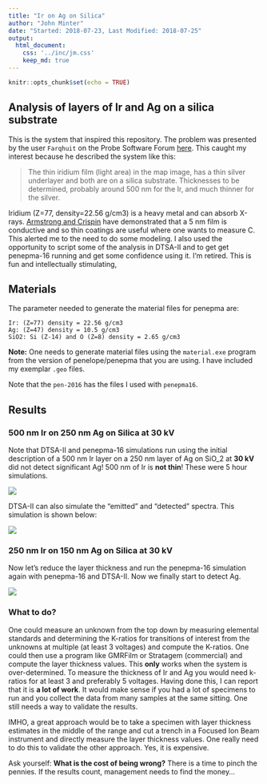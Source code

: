 ```yaml
---
title: "Ir on Ag on Silica"
author: "John Minter"
date: "Started: 2018-07-23, Last Modified: 2018-07-25"
output:
  html_document:
    css: '../inc/jm.css'
    keep_md: true
---
```


```r
knitr::opts_chunk$set(echo = TRUE)
```

## Analysis of layers of Ir and Ag on a silica substrate

This is the system that inspired this repository. The problem was presented by
the user `Farqhuit` on the Probe Software Forum
[here](http://probesoftware.com/smf/index.php?topic=1104.0). This caught my
interest because he described the system like this:

> The thin iridium film (light area) in the map image, has a thin silver
> underlayer and both are on a silica substrate. Thicknesses to be
> determined, probably around 500 nm for the Ir, and much thinner for the
> silver.

Iridium (Z=77, density=22.56 g/cm3) is a heavy metal and can absorb X-rays.
[Armstrong and Crispin](https://www.cambridge.org/core/journals/microscopy-and-microanalysis/article/ultrathin-iridium-as-a-replacement-coating-for-carbon-in-high-resolution-quantitative-analyses-of-insulating-specimens/E112CCE091EA0D98244C5670186CB24F)
have demonstrated that a 5 nm film is conductive and so thin
coatings are useful where one wants to measure C. This alerted me to the need
to do some modeling. I also used the opportunity to script some of the analysis
in DTSA-II and to get get penepma-16 running and get some confidence using it.
I'm retired. This is fun and intellectually stimulating,

## Materials

The parameter needed to generate the material files for penepma are:

```
Ir: (Z=77) density = 22.56 g/cm3
Ag: (Z=47) density = 10.5 g/cm3
SiO2: Si (Z-14) and O (Z=8) density = 2.65 g/cm3
```

**Note:** One needs to generate material files using the `material.exe`
program from the version of penelope/penepma that you are using. I have
included my exemplar `.geo` files. 

Note that the `pen-2016` has the files I used with `penepma16`.


## Results

### 500 nm Ir on 250 nm Ag on Silica at 30 kV 

Note that DTSA-II and penepma-16 simulations run using the initial
description of a 500 nm Ir layer on a 250 nm layer of Ag on SiO_2
at **30 kV** did not detect significant Ag! 500 nm of Ir is
**not thin**! These were 5 hour simulations.

![](./pen-2016/Ir-500nm-on-Ag-250nm-on-SiO2-30kV.png)

DTSA-II can also simulate the "emitted" and "detected" spectra. This simulation
is shown below:

![](./dtsa2/trilayer-Ir-500nm-Ag-250-Silica/plt/DTSA2-500nm-Ir-on-250-nm-Ag-on-SiO2-30kV.png)

### 250 nm Ir on 150 nm Ag on Silica at 30 kV 

Now let's reduce the layer thickness and run the penepma-16 simulation
again with penepma-16 and DTSA-II. Now we finally start to detect Ag.


![](./dtsa2/trilayer-Ir-250nm-Ag-150-Silica/plt/DTSA2-penepma-16-250nm-Ir-150nm-Ag-on-SiO2-30kV.png)

### What to do?

One could measure an unknown from the top down by measuring elemental standards
and determining the K-ratios for transitions of interest from the unknowns at
multiple (at least 3 voltages) and compute the K-ratios. One could then use
a program like GMRFilm or Stratagem (commercial) and compute the layer
thickness values. This **only** works when the system is over-determined.
To measure the thickness of Ir and Ag you would need k-ratios for at least 3
and preferably 5 voltages. Having done this, I can report that it is
**a lot of work**. It would make sense if you had a lot of specimens to run 
and you collect the data from many samples at the same sitting. One still
needs a way to validate the results.

IMHO, a great approach would be to take a specimen with layer thickness
estimates in the middle of the range and cut a trench in a Focused Ion 
Beam instrument and directly measure the layer thickness values. One really
need to do this to validate the other approach. Yes, it is expensive.

Ask yourself: **What is the cost of being wrong?** There is a time to
pinch the pennies. If the results count, management needs to find the
money...
 

